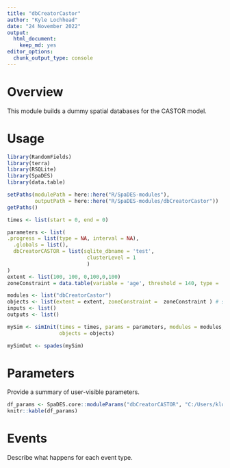 ```yaml
---
title: "dbCreatorCastor"
author: "Kyle Lochhead"
date: "24 November 2022"
output:
  html_document:
    keep_md: yes
editor_options:
  chunk_output_type: console
---
```

# Overview

This module builds a dummy spatial databases for the CASTOR model.

# Usage

```r
library(RandomFields)
library(terra)
library(RSQLite)
library(SpaDES)
library(data.table)

setPaths(modulePath = here::here("R/SpaDES-modules"),
         outputPath = here::here("R/SpaDES-modules/dbCreatorCastor"))
getPaths()

times <- list(start = 0, end = 0)

parameters <- list(
.progress = list(type = NA, interval = NA),
  .globals = list(),
  dbCreatorCASTOR = list(sqlite_dbname = 'test',
                          clusterLevel = 1
                          )
)
extent <- list(100, 100, 0,100,0,100)
zoneConstraint = data.table(variable = 'age', threshold = 140, type = 'ge', percentage = 20)

modules <- list("dbCreatorCastor")
objects <- list(extent = extent, zoneConstraint =  zoneConstraint ) # set various sizes landscapes
inputs <- list()
outputs <- list()

mySim <- simInit(times = times, params = parameters, modules = modules,
                 objects = objects)

mySimOut <- spades(mySim)
```

# Parameters

Provide a summary of user-visible parameters.

```r
df_params <- SpaDES.core::moduleParams("dbCreatorCASTOR", "C:/Users/klochhea/clus/R/SpaDES-modules")
knitr::kable(df_params)
```

# Events

Describe what happens for each event type.

